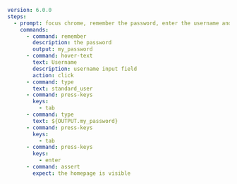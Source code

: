 ```yaml testdriver/remember.yaml highlight={5-7, 17, 18}
version: 6.0.0
steps:
  - prompt: focus chrome, remember the password, enter the username and the remembered password and login
    commands:
      - command: remember
        description: the password
        output: my_password
      - command: hover-text
        text: Username
        description: username input field
        action: click
      - command: type
        text: standard_user
      - command: press-keys
        keys:
          - tab
      - command: type
        text: ${OUTPUT.my_password}
      - command: press-keys
        keys:
          - tab
      - command: press-keys
        keys:
          - enter
      - command: assert
        expect: the homepage is visible
```
